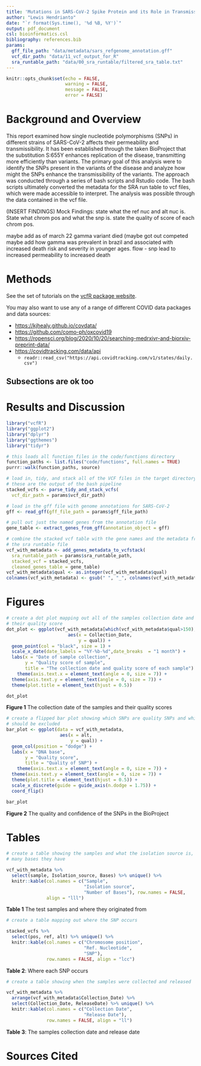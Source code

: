 ```yaml
---
title: 'Mutations in SARS-CoV-2 Spike Protein and its Role in Transmissibility'
author: "Lewis Hendrianto"
date: "`r format(Sys.time(), '%d %B, %Y')`"
output: pdf_document
csl: bioinformatics.csl
bibliography: references.bib
params:
  gff_file_path: "data/metadata/sars_refgenome_annotation.gff"
  vcf_dir_path: "data/11_vcf_output_for_R"
  sra_runtable_path: "data/00_sra_runtable/filtered_sra_table.txt"
---
```


```r
knitr::opts_chunk$set(echo = FALSE,
                      warning = FALSE,
                      message = FALSE,
                      error = FALSE)
```

# Background and Overview

This report examined how single nucleotide polymorphisms (SNPs) in different strains of SARS-CoV-2 affects their permeability and transmissibility. It has been established through the taken BioProject that the substitution S:655Y enhances replication of the disease, transmitting more efficiently than variants. The primary goal of this analysis were to identify the SNPs present in the variants of the disease and analyze how might the SNPs enhance the transmissibility of the variants. The approach was conducted through a series of bash scripts and Rstudio code. The bash scripts ultimately converted the metadata for the SRA run table to vcf files, which were made accessible to interpret. The analysis was possible through the data contained in the vcf file.

(INSERT FINDINGS) Mock Findings: state what the ref nuc and alt nuc is. State what chrom pos and what the snp is. state the quality of score of each chrom pos.

maybe add as of march 22 gamma variant died (maybe got out competed maybe add how gamma was prevalent in brazil and associated with increased death risk and severity in younger ages. flow - snp lead to increased permeability to increased death

# Methods

See the set of tutorials on the [vcfR package website](https://knausb.github.io/vcfR_documentation/index.html).

You may also want to use any of a range of different COVID data packages and data sources:

-   <https://kjhealy.github.io/covdata/>
-   <https://github.com/como-ph/oxcovid19>
-   <https://ropensci.org/blog/2020/10/20/searching-medrxivr-and-biorxiv-preprint-data/>
-   <https://covidtracking.com/data/api>
    -   `readr::read_csv("https://api.covidtracking.com/v1/states/daily.csv")`

## Subsections are ok too

# Results and Discussion

```r
library("vcfR")
library("ggplot2")
library("dplyr")
library("ggthemes")
library("tidyr")

# this loads all function files in the code/functions directory
function_paths <- list.files("code/functions", full.names = TRUE)
purrr::walk(function_paths, source)
```

```r
# load in, tidy, and stack all of the VCF files in the target directory
# these are the output of the bash pipeline
stacked_vcfs <- parse_tidy_and_stack_vcfs(
  vcf_dir_path = params$vcf_dir_path)

# load in the gff file with genome annotations for SARS-CoV-2
gff <- read_gff(gff_file_path = params$gff_file_path)

# pull out just the named genes from the annotation file
gene_table <- extract_genes_from_gff(annotation_object = gff)

# combine the stacked vcf table with the gene names and the metadata from
# the sra runtable file
vcf_with_metadata <- add_genes_metadata_to_vcfstack(
  sra_runtable_path = params$sra_runtable_path,
  stacked_vcf = stacked_vcfs,
  cleaned_genes_table = gene_table)
vcf_with_metadata$qual <- as.integer(vcf_with_metadata$qual)
colnames(vcf_with_metadata) <- gsub(" ", "_", colnames(vcf_with_metadata))

```

# Figures

```r
# create a dot plot mapping out all of the samples collection date and
# their quality score
dot_plot <- ggplot(vcf_with_metadata[which(vcf_with_metadata$qual>150),],
                       aes(x = Collection_Date,
                           y = qual)) +
  geom_point(col = "black", size = 1) +
  scale_x_date(date_labels = "%Y-%b-%d",date_breaks  = "1 month") +
  labs(x = "Date of sample collection",
       y = "Quality score of sample",
       title = "The collection date and quality score of each sample") +
    theme(axis.text.x = element_text(angle = 0, size = 7)) +
  theme(axis.text.y = element_text(angle = 0, size = 7)) +
  theme(plot.title = element_text(hjust = 0.5))

dot_plot
```

**Figure 1** The collection date of the samples and their quality scores

```r
# create a flipped bar plot showing which SNPs are quality SNPs and which
# should be excluded
bar_plot <- ggplot(data = vcf_with_metadata,
                    aes(x = alt,
                        y = qual)) +
  geom_col(position = "dodge") +
  labs(x = "DNA base",
       y = "Quality score",
       title = "Quality of SNP") +
    theme(axis.text.x = element_text(angle = 0, size = 7)) +
  theme(axis.text.y = element_text(angle = 0, size = 7)) +
  theme(plot.title = element_text(hjust = 0.5)) +
  scale_x_discrete(guide = guide_axis(n.dodge = 1.75)) +
  coord_flip()

bar_plot
```

**Figure 2** The quality and confidence of the SNPs in the BioProject

# Tables

```r
# create a table showing the samples and what the isolation source is, and how
# many bases they have

vcf_with_metadata %>%
  select(sample, Isolation_source, Bases) %>% unique() %>%
  knitr::kable(col.names = c("Sample",
                             "Isolation source",
                             "Number of Bases"), row.names = FALSE,
               align = "lll")

```

**Table 1** The test samples and where they originated from

```r
# create a table mapping out where the SNP occurs

stacked_vcfs %>%
  select(pos, ref, alt) %>% unique() %>%
  knitr::kable(col.names = c("Chromosome position",
                             "Ref. Nucleotide",
                             "SNP"),
               row.names = FALSE, align = "lcc")

```

**Table 2**: Where each SNP occurs

```r
# create a table showing when the samples were collected and released

vcf_with_metadata %>%
  arrange(vcf_with_metadata$Collection_Date) %>%
  select(Collection_Date, ReleaseDate) %>% unique() %>%
  knitr::kable(col.names = c("Collection Date",
                             "Release Date"),
               row.names = FALSE, align = "ll")

```

**Table 3**: The samples collection date and release date

# Sources Cited

